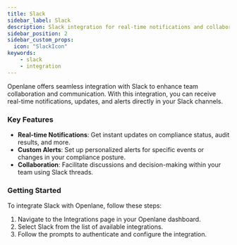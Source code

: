```yaml
---
title: Slack
sidebar_label: Slack
description: Slack integration for real-time notifications and collaboration
sidebar_position: 2
sidebar_custom_props:
  icon: "SlackIcon"
keywords:
    - slack
    - integration
---
```


Openlane offers seamless integration with Slack to enhance team collaboration and communication. With this integration, you can receive real-time notifications, updates, and alerts directly in your Slack channels.

### Key Features

- **Real-time Notifications**: Get instant updates on compliance status, audit results, and more.
- **Custom Alerts**: Set up personalized alerts for specific events or changes in your compliance posture.
- **Collaboration**: Facilitate discussions and decision-making within your team using Slack threads.

### Getting Started

To integrate Slack with Openlane, follow these steps:

1. Navigate to the Integrations page in your Openlane dashboard.
2. Select Slack from the list of available integrations.
3. Follow the prompts to authenticate and configure the integration.

